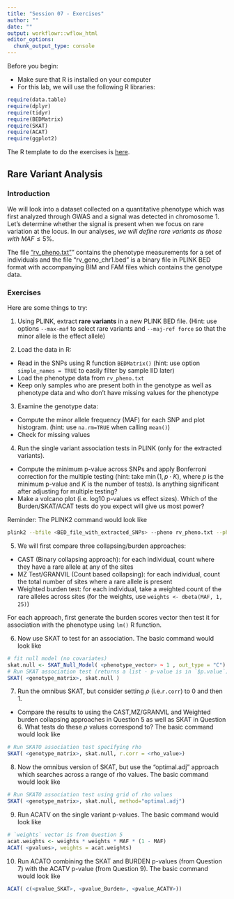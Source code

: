 ```yaml
---
title: "Session 07 - Exercises"
author: ""
date: ""
output: workflowr::wflow_html
editor_options:
  chunk_output_type: console
---
```

Before you begin:

* Make sure that R is installed on your computer
* For this lab, we will use the following R libraries:
```r
require(data.table)
require(dplyr)
require(tidyr)
require(BEDMatrix)
require(SKAT)
require(ACAT)
require(ggplot2)
```

The R template to do the exercises is [here](https://github.com/joellembatchou/SISG2022_Association_Mapping/tree/master/code).

## Rare Variant Analysis

### Introduction
We will look into a dataset collected on a quantitative phenotype which was first analyzed through GWAS and a signal was detected in chromosome 1. Let's determine whether the signal is present when we focus on rare variation at the locus. In our analyses, *we will define rare variants as those with* $MAF \leq 5\%$.

The file ["rv_pheno.txt"](https://github.com/joellembatchou/SISG2022_Association_Mapping/tree/master/data)” contains the phenotype measurements for a set of individuals and the file "rv_geno_chr1.bed" is a binary file in PLINK BED format with accompanying BIM and FAM files which contains the genotype data.

### Exercises
Here are some things to try:

1.  Using PLINK, extract **rare variants** in a new PLINK BED file.
(Hint: use options `--max-maf` to select rare variants and `--maj-ref force` so that the minor allele is the effect allele)
  

2. Load the data in R: 

  * Read in the SNPs using R function `BEDMatrix()` (hint: use option `simple_names = TRUE` to easily filter by sample IID later)
  * Load the phenotype data from `rv_pheno.txt`
  * Keep only samples who are present both in the genotype as well as phenotype data and who don't have missing values for the phenotype

3. Examine the genotype data:
  * Compute the minor allele frequency (MAF) for each SNP and plot histogram. (hint: use `na.rm=TRUE` when calling `mean()`)
  * Check for missing values
  
4. Run the single variant association tests in PLINK (only for the extracted variants).
  * Compute the minimum p-value across SNPs and apply Bonferroni correction for the multiple testing (hint: take $\min(1, p\cdot K)$, where $p$ is the minimum p-value and $K$ is the number of tests). Is anything significant after adjusting for multiple testing?
  * Make a volcano plot (i.e. log10 p-values vs effect sizes). Which of the Burden/SKAT/ACAT tests do you expect will give us most power? 

Reminder: The PLINK2 command would look like
```bash
plink2 --bfile <BED_file_with_extracted_SNPs> --pheno rv_pheno.txt --pheno-name <pheno_name> --glm allow-no-covars --out <output_prefix>
```

5. We will first compare three collapsing/burden approaches:
  * CAST (Binary collapsing approach): for each individual, count where they have a rare allele at any of the sites
  * MZ Test/GRANVIL (Count based collapsing): for each individual, count the total number of sites where a rare allele is present
  * Weighted burden test: for each individual, take a weighted count of the rare alleles across sites (for the weights, use `weights <- dbeta(MAF, 1, 25)`)

For each approach, first generate the burden scores vector then test it for association with the phenotype using `lm()` R function. 

6. Now use SKAT to test for an association. 
The basic command would look like
```r
# fit null model (no covariates)
skat.null <- SKAT_Null_Model( <phenotype_vector> ~ 1 , out_type = "C")
# Run SKAT association test (returns a list - p-value is in `$p.value`)
SKAT( <genotype_matrix>, skat.null )
```

7. Run the omnibus SKAT, but consider setting $\rho$ (i.e.`r.corr`) to 0 and then 1. 
  * Compare the results to using the CAST,MZ/GRANVIL and Weighted burden collapsing approaches in Question 5 as well as SKAT in Question 6. What tests do these $\rho$ values correspond to?
The basic command would look like
```r
# Run SKATO association test specifying rho
SKAT( <genotype_matrix>, skat.null, r.corr = <rho_value>)
```

8. Now the omnibus version of SKAT, but use the “optimal.adj” approach which searches across a range of rho values.
The basic command would look like
```r
# Run SKATO association test using grid of rho values
SKAT( <genotype_matrix>, skat.null, method="optimal.adj")
```

9. Run ACATV on the single variant p-values.
The basic command would look like
```r
# `weights` vector is from Question 5
acat.weights <- weights * weights * MAF * (1 - MAF)
ACAT( <pvalues>, weights = acat.weights)
```

10. Run ACATO combining the SKAT and BURDEN p-values (from Question 7) with the ACATV p-value (from Question 9).
The basic command would look like
```r
ACAT( c(<pvalue_SKAT>, <pvalue_Burden>, <pvalue_ACATV>))
```
